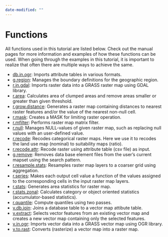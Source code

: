 ```yaml
---
date-modified: ""
---
```


# Functions

All functions used in this tutorial are listed below. Check out the manual pages for more information and examples of how these functions can be used. When going through the examples in this tutorial, it is important to realize that often there are multiple ways to achieve the same. 

::: {.functionlist}

* [db.in.ogr](https://grass.osgeo.org/grass-stable/manuals/db.in.ogr.html): Imports attribute tables in various formats. 
* [g.region](https://grass.osgeo.org/grass-stable/manuals/g.region.html): Manages the boundary definitions for the geographic region. 
* [r.in.gdal](https://grass.osgeo.org/grass-stable/manuals/r.in.gdal.html): Imports raster data into a GRASS raster map using GDAL library. 
* [r.area](https://grass.osgeo.org/grass-stable/manuals/addons/r.area.html): Calculates area of clumped areas and remove areas smaller or greater than given threshold. 
* [r.grow.distance](https://grass.osgeo.org/grass-stable/manuals/r.grow.distance.html): Generates a raster map containing distances to nearest raster features and/or the value of the nearest non-null cell. 
* [r.mask](https://grass.osgeo.org/grass-stable/manuals/r.mask.html): Creates a MASK for limiting raster operation. 
* [r.mfilter](https://grass.osgeo.org/grass-stable/manuals/r.mfilter.html): Performs raster map matrix filter. 
* [r.null](https://grass.osgeo.org/grass-stable/manuals/r.null.html): Manages NULL-values of given raster map, such as replacing null values with an user-defined value.
* [r.recode](https://grass.osgeo.org/grass-stable/manuals/r.recode.html): Recodes categorical raster maps. Here we use it to recodes the land use map (nominal) to suitability maps (ratio).
* [r.recode.attr](https://grass.osgeo.org/grass-stable/manuals/addons/r.recode.attr.html): Recode raster using attribute table (csv file) as input. 
* [g.remove](https://grass.osgeo.org/grass-stable/manuals/g.remove.html): Removes data base element files from the user's current mapset using the search pattern. 
* [r.resample.stats](https://grass.osgeo.org/grass-stable/manuals/r.resamp.stats.html): Resamples raster map layers to a coarser grid using aggregation. 
* [r.series](https://grass.osgeo.org/grass-stable/manuals/r.series.html): Makes each output cell value a function of the values assigned to the corresponding cells in the input raster map layers. 
* [r.stats](https://grass.osgeo.org/grass-stable/manuals/r.stats.html): Generates area statistics for raster map. 
* [r.stats.zonal](https://grass.osgeo.org/grass-stable/manuals/r.stats.zonal.html): Calculates category or object oriented statistics (accumulator-based statistics). 
* [r.quantile](https://grass.osgeo.org/grass-stable/manuals/r.quantile.html): Compute quantiles using two passes. 
* [v.db.join](https://grass.osgeo.org/grass-stable/manuals/v.db.join.html): Joins a database table to a vector map attibute table. 
* [v.extract](https://grass.osgeo.org/grass-stable/manuals/v.extract.html): Selects vector features from an existing vector map and creates a new vector map containing only the selected features. 
* [v.in.ogr](https://grass.osgeo.org/grass-stable/manuals/v.in.ogr.html): Imports vector data into a GRASS vector map using OGR library. 
* [v.to.rast](https://grass.osgeo.org/grass-stable/manuals/v.to.rast.html): Converts (rasterize) a vector map into a raster map. 

:::
